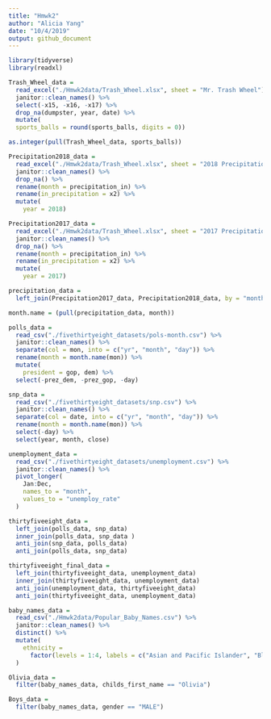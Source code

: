 ```yaml
---
title: "Hmwk2"
author: "Alicia Yang"
date: "10/4/2019"
output: github_document
---
```


```r
library(tidyverse)
library(readxl)

Trash_Wheel_data = 
  read_excel("./Hmwk2data/Trash_Wheel.xlsx", sheet = "Mr. Trash Wheel") %>%
  janitor::clean_names() %>%
  select(-x15, -x16, -x17) %>%
  drop_na(dumpster, year, date) %>%
  mutate(
  sports_balls = round(sports_balls, digits = 0))

as.integer(pull(Trash_Wheel_data, sports_balls))
```

```r
Precipitation2018_data =
  read_excel("./Hmwk2data/Trash_Wheel.xlsx", sheet = "2018 Precipitation") %>%
  janitor::clean_names() %>%
  drop_na() %>%
  rename(month = precipitation_in) %>%
  rename(in_precipitation = x2) %>%
  mutate(
    year = 2018)

Precipitation2017_data =
  read_excel("./Hmwk2data/Trash_Wheel.xlsx", sheet = "2017 Precipitation") %>%
  janitor::clean_names() %>%
  drop_na() %>%
  rename(month = precipitation_in) %>%
  rename(in_precipitation = x2) %>%
  mutate(
    year = 2017)

precipitation_data = 
  left_join(Precipitation2017_data, Precipitation2018_data, by = "month")

month.name = (pull(precipitation_data, month))
```

```r
polls_data = 
  read_csv("./fivethirtyeight_datasets/pols-month.csv") %>%
  janitor::clean_names() %>%
  separate(col = mon, into = c("yr", "month", "day")) %>%
  rename(month = month.name(mon)) %>%
  mutate(
    president = gop, dem) %>%
  select(-prez_dem, -prez_gop, -day)
```

```r
snp_data = 
  read_csv("./fivethirtyeight_datasets/snp.csv") %>%
  janitor::clean_names() %>%
  separate(col = date, into = c("yr", "month", "day")) %>%
  rename(month = month.name(mon)) %>%
  select(-day) %>%
  select(year, month, close)
```

```r
unemployment_data = 
  read_csv("./fivethirtyeight_datasets/unemployment.csv") %>%
  janitor::clean_names() %>%
  pivot_longer(
    Jan:Dec, 
    names_to = "month", 
    values_to = "unemploy_rate"
  )
```

```r
thirtyfiveeight_data = 
  left_join(polls_data, snp_data)
  inner_join(polls_data, snp_data )
  anti_join(snp_data, polls_data)
  anti_join(polls_data, snp_data)

thirtyfiveeight_final_data = 
  left_join(thirtyfiveeight_data, unemployment_data)
  inner_join(thirtyfiveeight_data, unemployment_data)
  anti_join(unemployment_data, thirtyfiveeight_data)
  anti_join(thirtyfiveeight_data, unemployment_data)
```

```r
baby_names_data =
  read_csv("./Hmwk2data/Popular_Baby_Names.csv") %>%
  janitor::clean_names() %>%
  distinct() %>%
  mutate(
    ethnicity = 
      factor(levels = 1:4, labels = c("Asian and Pacific Islander", "Black Non Hispanic", "White Non Hispanic", "Hispanic"))
  )
```

```r
Olivia_data = 
  filter(baby_names_data, childs_first_name == "Olivia")
```

```r
Boys_data = 
  filter(baby_names_data, gender == "MALE")
```
